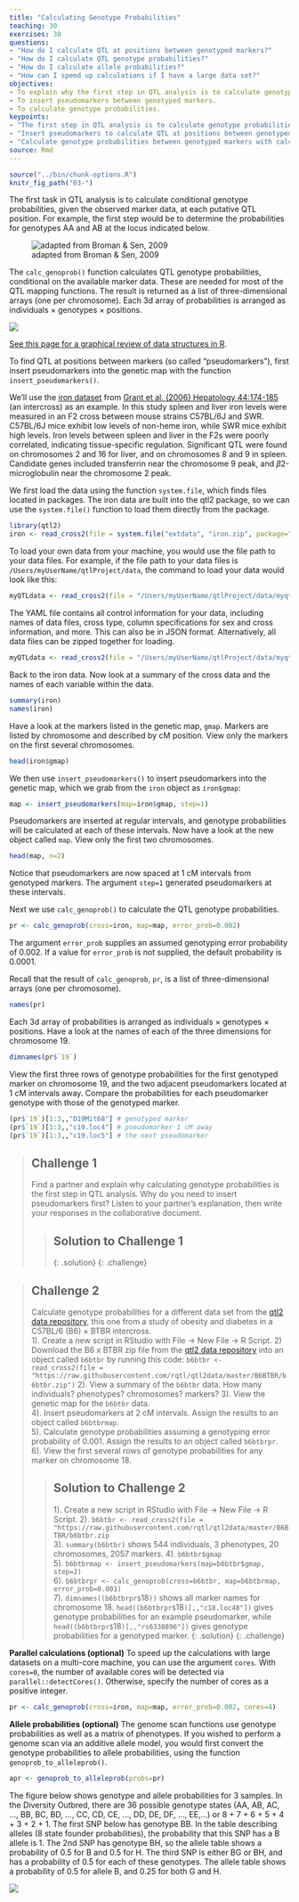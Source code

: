 ```yaml
---
title: "Calculating Genotype Probabilities"
teaching: 30
exercises: 30
questions:
- "How do I calculate QTL at positions between genotyped markers?"
- "How do I calculate QTL genotype probabilities?"
- "How do I calculate allele probabilities?"
- "How can I speed up calculations if I have a large data set?"
objectives:
- To explain why the first step in QTL analysis is to calculate genotype probabilities.
- To insert pseudomarkers between genotyped markers.
- To calculate genotype probabilities.
keypoints:
- "The first step in QTL analysis is to calculate genotype probabilities."
- "Insert pseudomarkers to calculate QTL at positions between genotyped markers."
- "Calculate genotype probabilities between genotyped markers with calc_genoprob()."
source: Rmd
---
```


```r
source("../bin/chunk-options.R")
knitr_fig_path("03-")
```

The first task in QTL analysis is to calculate conditional genotype probabilities, given the observed marker data, at each putative QTL position. For example, the first step would be to determine the probabilities for genotypes AA and AB at the locus indicated below.

![adapted from Broman & Sen, 2009](../fig/unknown_genotype.png)

The `calc_genoprob()` function calculates QTL genotype probabilities, conditional on the available marker data. These are needed for most of the QTL mapping functions. The result is returned as a list of three-dimensional arrays (one per chromosome). Each 3d array of probabilities is arranged as individuals &times; genotypes &times; positions.

![](../fig/threeD_array.png)

[See this page for a graphical review of data structures in R](http://venus.ifca.unican.es/Rintro/_images/dataStructuresNew.png).  

To find QTL at positions between markers (so called "pseudomarkers"), first  insert pseudomarkers into the genetic map with the function `insert_pseudomarkers()`.

We'll use the
[iron dataset](https://github.com/kbroman/qtl2/tree/gh-pages/assets/sampledata/iron)
from [Grant et al. (2006) Hepatology 44:174-185](https://www.ncbi.nlm.nih.gov/pubmed/16799992)
(an intercross) as an example. In this study spleen and liver iron levels were measured in an F2 cross between mouse strains C57BL/6J and SWR. C57BL/6J mice exhibit low levels of non-heme iron, while SWR mice exhibit high levels. Iron levels between spleen and liver in the F2s were poorly correlated, indicating tissue-specific regulation. Significant QTL were found on chromosomes 2 and 16 for liver, and on chromosomes 8 and 9 in spleen. Candidate genes included transferrin near the chromosome 9 peak, and <i>&beta;</i>2-microglobulin near the chromosome 2 peak.

We first load the data using the function `system.file`, which finds files located in packages. The iron data are built into the qtl2 package, so we can use the `system.file()` function to load them directly from the package.

```r
library(qtl2)
iron <- read_cross2(file = system.file("extdata", "iron.zip", package="qtl2") )
```

To load your own data from your machine, you would use the file path to your data files. For example, if the file path to your data files is `/Users/myUserName/qtlProject/data`, the command to load your data would look like this:

```r
myQTLdata <- read_cross2(file = "/Users/myUserName/qtlProject/data/myqtldata.yaml" )
```

The YAML file contains all control information for your data, including names of data files, cross type, column specifications for sex and cross information, and more. This can also be in JSON format. Alternatively, all data files can be zipped together for loading.

```r
myQTLdata <- read_cross2(file = "/Users/myUserName/qtlProject/data/myqtldata.zip" )
```

Back to the iron data. Now look at a summary of the cross data and the names of each variable within the data.

```r
summary(iron)
names(iron)
```

Have a look at the markers listed in the genetic map, `gmap`. Markers are listed by chromosome and described by cM position. View only the markers on the first several chromosomes.

```r
head(iron$gmap)
```

We then use `insert_pseudomarkers()` to insert pseudomarkers into the
genetic map, which we grab from the `iron` object as `iron$gmap`:

```r
map <- insert_pseudomarkers(map=iron$gmap, step=1)
```

Pseudomarkers are inserted at regular intervals, and genotype probabilities will be calculated at each of these intervals. Now have a look at the new object called `map`. View only the first two chromosomes.

```r
head(map, n=2)
```

Notice that pseudomarkers are now spaced at 1 cM intervals from genotyped markers. The argument `step=1` generated pseudomarkers at these intervals. 

Next we use `calc_genoprob()` to calculate the QTL genotype probabilities.

```r
pr <- calc_genoprob(cross=iron, map=map, error_prob=0.002)
```

The argument `error_prob` supplies an assumed genotyping error probability of 0.002. If a value for `error_prob` is not supplied, the default probability is 0.0001. 

Recall that the result of `calc_genoprob`, `pr`, is a list of three-dimensional arrays (one per chromosome). 

```r
names(pr)
```

Each 3d array of probabilities is arranged as individuals &times; genotypes &times; positions. Have a look at the names of each of the three dimensions for chromosome 19.

```r
dimnames(pr$`19`)
```

View the first three rows of genotype probabilities for the first genotyped marker on chromosome 19, and the two adjacent pseudomarkers located at 1 cM intervals away. Compare the probabilities for each pseudomarker genotype with those of the genotyped marker.

```r
(pr$`19`)[1:3,,"D19Mit68"] # genotyped marker
(pr$`19`)[1:3,,"c19.loc4"] # pseudomarker 1 cM away
(pr$`19`)[1:3,,"c19.loc5"] # the next pseudomarker
```

> ## Challenge 1
> Find a partner and explain why calculating genotype probabilities is the first step in QTL analysis. Why do you need to insert pseudomarkers first? Listen to your partner's explanation, then write your responses in the collaborative document.
>
> > ## Solution to Challenge 1
> >
> {: .solution}
{: .challenge}

> ## Challenge 2
> Calculate genotype probabilities for a different data set from the [qtl2 data repository](https://github.com/rqtl/qtl2data), this one from a study of obesity and diabetes in a C57BL/6 (B6) × BTBR intercross.   
> 1). Create a new script in RStudio with File -> New File -> R Script.
> 2)  Download the B6 x BTBR zip file from the [qtl2 data repository](https://github.com/rqtl/qtl2data) into an object called `b6btbr` by running this code:
`b6btbr <- read_cross2(file = "https://raw.githubusercontent.com/rqtl/qtl2data/master/B6BTBR/b6btbr.zip")`
> 2). View a summary of the `b6btbr` data. How many individuals? phenotypes? chromosomes? markers? 
> 3). View the genetic map for the `b6btbr` data.  
> 4). Insert pseudomarkers at 2 cM intervals. Assign the results to an object called `b6btbrmap`.  
> 5). Calculate genotype probabilities assuming a genotyping error probability of 0.001. Assign the results to an object called `b6btbrpr`.  
> 6). View the first several rows of genotype probabilities for 
> any marker on chromosome 18.  
>
> > ## Solution to Challenge 2
> >
> > 1). Create a new script in RStudio with File -> New File -> R Script.
> > 2). `b6btbr <- read_cross2(file = "https://raw.githubusercontent.com/rqtl/qtl2data/master/B6BTBR/b6btbr.zip`  
> > 3). `summary(b6btbr)` shows 544 individuals, 3 phenotypes, 20 chromosomes, 2057 markers.
> > 4). `b6btbr$gmap`  
> > 5). `b6btbrmap <- insert_pseudomarkers(map=b6btbr$gmap, step=2)`  
> > 6). `b6btbrpr <- calc_genoprob(cross=b6btbr, map=b6btbrmap, error_prob=0.001)`  
> > 7). `dimnames((b6btbrpr$`18`))` shows all marker names for chromosome 18. `head((b6btbrpr$`18`)[,,"c18.loc48"])` gives genotype probabilities for an example pseudomarker, while `head((b6btbrpr$`18`)[,,"rs6338896"])`  gives genotype probabilities for a genotyped marker.
> {: .solution}
{: .challenge}

**Parallel calculations (optional)** To speed up the calculations with large datasets on a multi-core machine, you can use the argument `cores`. With `cores=0`, the number of available cores will be detected via `parallel::detectCores()`. Otherwise, specify the number of cores as a positive integer.

```r
pr <- calc_genoprob(cross=iron, map=map, error_prob=0.002, cores=4)
```

**Allele probabilities (optional)** The genome scan functions use genotype probabilities as well as a matrix of phenotypes. If you wished to perform a genome scan via an additive allele model, you would first convert the genotype probabilities to allele probabilities, using the function `genoprob_to_alleleprob()`.

```r
apr <- genoprob_to_alleleprob(probs=pr)
```

The figure below shows genotype and allele probabilities for 3 samples. In the Diversity Outbred, 
there are 36 possible genotype states 
(AA, AB, AC, ..., BB, BC, BD, ..., CC, CD, CE, ..., DD, DE, DF, ..., EE,...) or 8 + 7 + 6 + 5 + 4 + 3 + 2 + 1.
The first SNP below has genotype BB. In the table describing alleles (8 state founder probabilities), the 
probability that this SNP has a B allele is 1. The 2nd SNP has genotype BH, so the allele table shows a 
probability of 0.5 for B and 0.5 for H. The third SNP is either BG or BH, and has a probability of 0.5
for each of these genotypes. The allele table shows a probability of 0.5 for allele B, and 0.25 for both
G and H.

![](../fig/geno-to-allele-probs.png)
